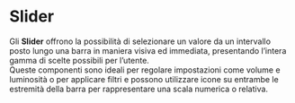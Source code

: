 
<Meta of={SliderStories} />

# Slider
Gli **Slider** offrono la possibilità di selezionare un valore da un intervallo posto lungo una barra in maniera visiva ed immediata, presentando l’intera gamma di scelte possibili per l’utente.\
Queste componenti sono ideali per regolare impostazioni come volume e luminosità o per applicare filtri e possono utilizzare icone su entrambe le estremità della barra per rappresentare una scala numerica o relativa.

<Canvas of={SliderStories.Slider} />

